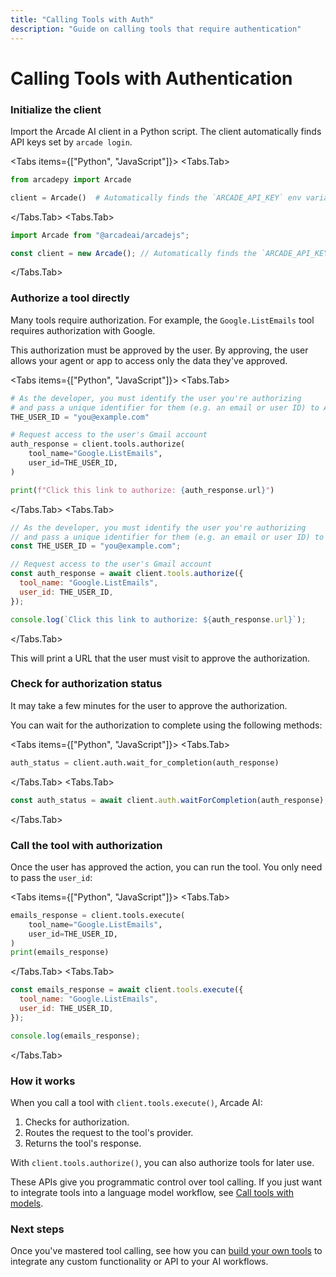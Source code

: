```yaml
---
title: "Calling Tools with Auth"
description: "Guide on calling tools that require authentication"
---
```


# Calling Tools with Authentication


<Steps>

### Initialize the client

Import the Arcade AI client in a Python script. The client automatically finds API keys set by `arcade login`.

<Tabs items={["Python", "JavaScript"]}>
<Tabs.Tab>
```python
from arcadepy import Arcade

client = Arcade()  # Automatically finds the `ARCADE_API_KEY` env variable
```
</Tabs.Tab>
<Tabs.Tab>
```js
import Arcade from "@arcadeai/arcadejs";

const client = new Arcade(); // Automatically finds the `ARCADE_API_KEY` env variable
```
</Tabs.Tab>
</Tabs>

### Authorize a tool directly

Many tools require authorization. For example, the `Google.ListEmails` tool requires authorization with Google.

This authorization must be approved by the user. By approving, the user allows your agent or app to access only the data they've approved.

<Tabs items={["Python", "JavaScript"]}>
<Tabs.Tab>
```python
# As the developer, you must identify the user you're authorizing
# and pass a unique identifier for them (e.g. an email or user ID) to Arcade:
THE_USER_ID = "you@example.com"

# Request access to the user's Gmail account
auth_response = client.tools.authorize(
    tool_name="Google.ListEmails",
    user_id=THE_USER_ID,
)

print(f"Click this link to authorize: {auth_response.url}")
```
</Tabs.Tab>
<Tabs.Tab>
```js
// As the developer, you must identify the user you're authorizing
// and pass a unique identifier for them (e.g. an email or user ID) to Arcade:
const THE_USER_ID = "you@example.com";

// Request access to the user's Gmail account
const auth_response = await client.tools.authorize({
  tool_name: "Google.ListEmails",
  user_id: THE_USER_ID,
});

console.log(`Click this link to authorize: ${auth_response.url}`);
```
</Tabs.Tab>
</Tabs>

This will print a URL that the user must visit to approve the authorization.

### Check for authorization status

It may take a few minutes for the user to approve the authorization.

You can wait for the authorization to complete using the following methods:

<Tabs items={["Python", "JavaScript"]}>
<Tabs.Tab>
```python
auth_status = client.auth.wait_for_completion(auth_response)
```
</Tabs.Tab>
<Tabs.Tab>
```js
const auth_status = await client.auth.waitForCompletion(auth_response);
```
</Tabs.Tab>
</Tabs>

### Call the tool with authorization

Once the user has approved the action, you can run the tool. You only need to pass the `user_id`:

<Tabs items={["Python", "JavaScript"]}>
<Tabs.Tab>
```python
emails_response = client.tools.execute(
    tool_name="Google.ListEmails",
    user_id=THE_USER_ID,
)
print(emails_response)
```
</Tabs.Tab>
<Tabs.Tab>
```js
const emails_response = await client.tools.execute({
  tool_name: "Google.ListEmails",
  user_id: THE_USER_ID,
});

console.log(emails_response);
```
</Tabs.Tab>
</Tabs>

### How it works

When you call a tool with `client.tools.execute()`, Arcade AI:

1. Checks for authorization.
2. Routes the request to the tool's provider.
3. Returns the tool's response.

With `client.tools.authorize()`, you can also authorize tools for later use.

These APIs give you programmatic control over tool calling. If you just want to integrate tools into a language model workflow, see [Call tools with models](/home/use-tools/call-tools-with-models).

</Steps>

### Next steps

Once you've mastered tool calling, see how you can [build your own tools](/home/build-tools/create-a-toolkit) to integrate any custom functionality or API to your AI workflows.
